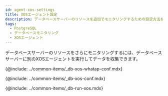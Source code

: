 ```yaml
---
id: agent-xos-settings
title: XOSエージェント設定
description: データベースサーバーのリソースを追加でモニタリングするための設定方法を提供します。
tags:
  - PostgreSQL
  - データベースモニタリング
  - XOSエージェント
---
```


データベースサーバーのリソースをさらにモニタリングするには、データベースサーバーに別のXOSエージェントを実行してデータを収集できます。

{@include: ../common-items/_db-xos-whatap-conf.mdx}

{@include: ../common-items/_db-xos-conf.mdx}

{@include: ../common-items/_db-run-xos.mdx}  
